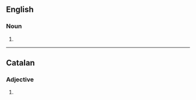 ==English==

===Noun===
{{head|en|noun plural form}}

# {{plural of|visual|lang=en}}

----

==Catalan==

===Adjective===
{{head|ca|adjective form}}

# {{plural of|visual|lang=ca}}